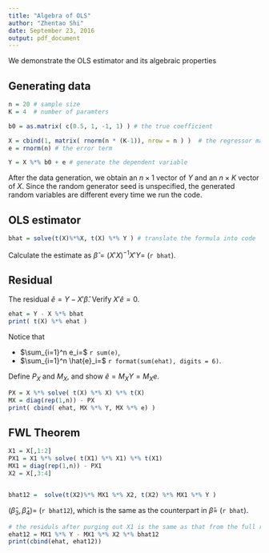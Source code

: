 ```yaml
---
title: "Algebra of OLS"
author: "Zhentao Shi"
date: September 23, 2016
output: pdf_document
---
```


We demonstrate the OLS estimator and its algebraic properties

## Generating data


```r
n = 20 # sample size 
K = 4  # number of paramters

b0 = as.matrix( c(0.5, 1, -1, 1) ) # the true coefficient

X = cbind(1, matrix( rnorm(n * (K-1)), nrow = n ) )  # the regressor matrix
e = rnorm(n) # the error term

Y = X %*% b0 + e # generate the dependent variable
```

After the data generation, we obtain an $n\times 1$ vector of $Y$ and an $n\times K$ vector of $X$. Since the random generator seed is unspecified, the generated random variables are different every time we run the code.


## OLS estimator

```r
bhat = solve(t(X)%*%X, t(X) %*% Y ) # translate the formula into code
```


Calculate the estimate as $\hat{\beta} = (X' X)^{-1} X'Y=$ (`r bhat`).


## Residual

The residual $\hat{e} = Y - X' \hat{\beta}$. Verify $X'\hat{e} = 0$.


```r
ehat = Y - X %*% bhat
print( t(X) %*% ehat )
```

Notice that 

- $\sum_{i=1}^n e_i=$ `r sum(e)`,
- $\sum_{i=1}^n \hat{e}_i=$ `r format(sum(ehat), digits = 6)`.





Define $P_X$ and $M_X$, and show $\hat{e} = M_X Y = M_X  e$.


```r
PX = X %*% solve( t(X) %*% X) %*% t(X)
MX = diag(rep(1,n)) - PX
print( cbind( ehat, MX %*% Y, MX %*% e) )
```

## FWL Theorem
```r
X1 = X[,1:2]
PX1 = X1 %*% solve( t(X1) %*% X1) %*% t(X1)
MX1 = diag(rep(1,n)) - PX1
X2 = X[,3:4]


bhat12 =  solve(t(X2)%*% MX1 %*% X2, t(X2) %*% MX1 %*% Y )
```

$(\hat{\beta}_3, \hat{\beta}_4)=$ (`r bhat12`), which is the same as the counterpart in $\hat{\beta}=$ (`r bhat`).


```r
# the residuls after purging out X1 is the same as that from the full regression
ehat12 = MX1 %*% Y - MX1 %*% X2 %*% bhat12 
print(cbind(ehat, ehat12))
```


